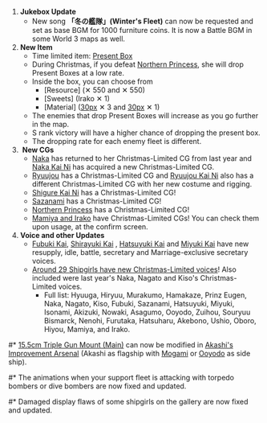 # '''Jukebox Update'''
#* New song '''「冬の艦隊」(Winter's Fleet)''' can now be requested and set as base BGM for 1000 furniture coins. It is now a Battle BGM in some World 3 maps as well.
# '''New Item'''
#* Time limited item: [[Present Box]]
#* During Christmas, if you defeat [[Northern Princess]], she will drop Present Boxes at a low rate.
#* Inside the box, you can choose from
#** [Resource] ({{Fuel}}✕ 550 and {{Ammo}} ✕ 550)
#** [Sweets] (Irako ✕ 1)
#** [Material] ([[file:Development material.png|30px]] ✕ 3 and [[file:Improvement Materials.png|30px]] ✕ 1)
#* The enemies that drop Present Boxes will increase as you go further in the map.
#* S rank victory will have a higher chance of dropping the present box.
#* The dropping rate for each enemy fleet is different.
# '''New CGs'''
#* [[Naka]] has returned to her Christmas-Limited CG from last year and [[Naka|Naka Kai Ni]] has acquired a new Christmas-Limited CG.
#* [[Ryuujou]] has a Christmas-Limited CG and [[Ryuujou|Ryuujou Kai Ni]] also has a different Christmas-Limited CG with her new costume and rigging.
#* [[Shigure|Shigure Kai Ni]] has a Christmas-Limited CG!
#* [[Sazanami]] has a Christmas-Limited CG!
#* [[Northern Princess]] has a Christmas-Limited CG!
#* [[Morale/Fatigue|Mamiya and Irako]] have Christmas-Limited CGs! You can check them upon usage, at the confirm screen.
# '''Voice and other Updates'''
#* [[Fubuki|Fubuki Kai]], [[Shirayuki|Shirayuki Kai]] , [[Hatsuyuki|Hatsuyuki Kai]] and [[Miyuki|Miyuki Kai]] have new resupply, idle, battle, secretary and Marriage-exclusive secretary voices.
#* [[2014_Christmas_Voice_Lines|Around 29 Shipgirls have new Christmas-Limited voices]]! Also included were last year's Naka, Nagato and Kiso's Christmas-Limited voices.
#** Full list: Hyuuga, Hiryuu, Murakumo, Hamakaze, Prinz Eugen, Naka, Nagato, Kiso, Fubuki, Sazanami, Hatsuyuki, Miyuki, Isonami, Akizuki, Nowaki, Asagumo, Ooyodo, Zuihou, Souryuu Bismarck, Nenohi, Furutaka, Hatsuharu, Akebono, Ushio, Oboro, Hiyou, Mamiya, and Irako.
<!--[[Hyuuga]], [[Hiryuu]], [[Murakumo]], [[Hamakaze]], [[Prinz Eugen]], [[Naka]], [[Nagato]], [[Kiso]], [[Fubuki]], [[Sazanami]], [[Hatsuyuki]], [[Miyuki]], [[Isonami]], [[Akizuki]], [[Nowaki]], [[Asagumo]], [[Ooyodo]], [[Zuihou]], [[Souryuu]], [[Bismarck]], [[Nenohi]], [[Furutaka]], [[Hatsuharu]], [[Akebono]], [[Ushio]], [[Oboro]], [[Hiyou]], Mamiya, and Irako.-->
#* [[15.5cm Triple Gun Mount (Main)]] can now be modified in [[Akashi's Improvement Arsenal]] (Akashi as flagship with [[Mogami]] or [[Ooyodo]] as side ship).
#* The animations when your support fleet is attacking with torpedo bombers or dive bombers are now fixed and updated.
#* Damaged display flaws of some shipgirls on the gallery are now fixed and updated.